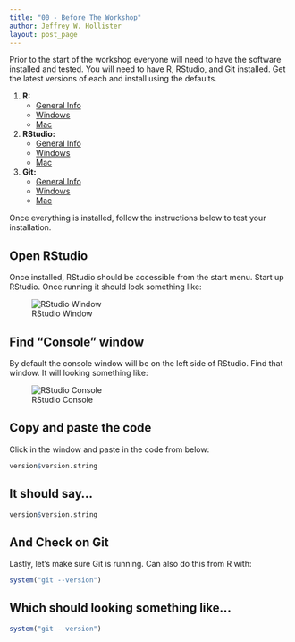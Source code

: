 ```yaml
---
title: "00 - Before The Workshop"
author: Jeffrey W. Hollister
layout: post_page
---
```


Prior to the start of the workshop everyone will need to have the software 
installed and tested.  You will need to have R, RStudio, and Git installed.  Get the latest versions of each and install using the defaults.  

1. **R:** 
    - [General Info](http://cran.r-project.org/)
    - [Windows](http://cran.r-project.org/bin/windows/base/R-3.2.0-win.exe)
    - [Mac](http://cran.r-project.org/bin/macosx/R-3.2.0.pkg)
2. **RStudio:** 
    - [General Info](http://www.rstudio.com/products/rstudio/download/)
    - [Windows](http://download1.rstudio.org/RStudio-0.99.446.exe)
    - [Mac](http://download1.rstudio.org/RStudio-0.99.446.dmg)
3. **Git:** 
    - [General Info](https://git-scm.com/downloads)
    - [Windows](https://git-scm.com/download/win)
    - [Mac](https://git-scm.com/download/mac)
  
Once everything is installed, follow the instructions below to test your installation.

## Open RStudio
Once installed, RStudio should be accessible from the start menu.  Start up RStudio.  Once running it should look something like:

![RStudio Window](/iale_open_science/figure/rstudio.png)

## Find "Console" window
By default the console window will be on the left side of RStudio.  Find that window.  It will looking something like:  

![RStudio Console](/iale_open_science/figure/rstudio_console.png)

## Copy and paste the code
Click in the window and paste in the code from below:

```r
version$version.string
```

## It should say...

```r
version$version.string
```

## And Check on Git 
Lastly, let's make sure Git is running.  Can also do this from R with:

```r
system("git --version")
```

## Which should looking something like...

```r
system("git --version")
```



